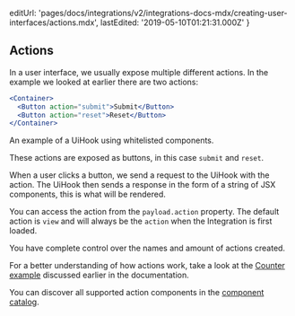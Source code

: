 
  editUrl:
    'pages/docs/integrations/v2/integrations-docs-mdx/creating-user-interfaces/actions.mdx',
  lastEdited: '2019-05-10T01:21:31.000Z'
}

## Actions

In a user interface, we usually expose multiple different actions. In the example we looked at earlier there are two actions:

```jsx
<Container>
  <Button action="submit">Submit</Button>
  <Button action="reset">Reset</Button>
</Container>
```

<Caption>An example of a UiHook using whitelisted components.</Caption>

These actions are exposed as buttons, in this case `submit` and `reset`.

When a user clicks a button, we send a request to the UiHook with the action. The UiHook then sends a response in the form of a string of JSX components, this is what will be rendered.

You can access the action from the `payload.action` property. The default action is `view` and will always be the `action` when the Integration is first loaded.

<Note>
  You have complete control over the names and amount of actions created.
</Note>

For a better understanding of how actions work, take a look at the [Counter example](/docs/integrations#examples/counter) discussed earlier in the documentation.

You can discover all supported action components in the [component catalog](/docs/integrations#component-catalog).
